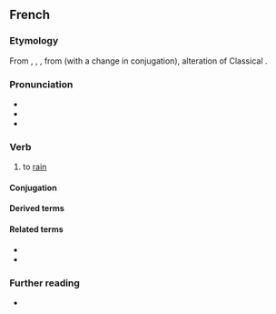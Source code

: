 ==French==

===Etymology===
From {{inh|fr|fro|plovoir}}, {{m|fro|pluveir}}, {{m|fro|plover}}, from {{inh|it|VL.|plovo|plovere}} (with a change in conjugation), alteration of Classical {{inh|it|la|pluit|pluere}}.

===Pronunciation===
* {{fr-IPA|pleûvoir}}
* {{audio|fr|Fr-pleuvoir.ogg|audio}}
* {{rhymes|fr|waʁ|s=2}}

===Verb===
{{fr-verb|type=impersonal}}

# to [[rain]]
#: {{ux|fr|Il '''pleuvrait''' ce soir.|It '''might rain''' tonight.}}

====Conjugation====
{{fr-conj-auto}}

====Derived terms====
{{col3|fr
|pleuvoir à seaux
|pleuvoir à verse
|pleuvoir des hallebardes
|pleuvoir à boire debout
|pleuvoir comme vache qui pisse
|pleuvoir des cordes
}}

====Related terms====
* {{l|fr|pluie}}
* {{l|fr|pluvieux}}

===Further reading===
* {{R:TLFi}}